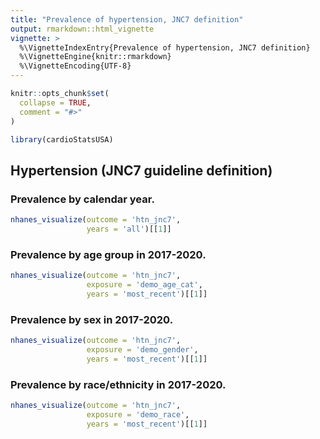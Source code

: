 ```yaml
---
title: "Prevalence of hypertension, JNC7 definition"
output: rmarkdown::html_vignette
vignette: >
  %\VignetteIndexEntry{Prevalence of hypertension, JNC7 definition}
  %\VignetteEngine{knitr::rmarkdown}
  %\VignetteEncoding{UTF-8}
---
```


```r
knitr::opts_chunk$set(
  collapse = TRUE,
  comment = "#>"
)
```

```r
library(cardioStatsUSA)
```

## Hypertension (JNC7 guideline definition)

### Prevalence by calendar year.

```r
nhanes_visualize(outcome = 'htn_jnc7', 
                 years = 'all')[[1]]
```

### Prevalence by age group in 2017-2020.

```r
nhanes_visualize(outcome = 'htn_jnc7',
                 exposure = 'demo_age_cat',
                 years = 'most_recent')[[1]]
```

### Prevalence by sex in 2017-2020.

```r
nhanes_visualize(outcome = 'htn_jnc7',
                 exposure = 'demo_gender',
                 years = 'most_recent')[[1]]
```

### Prevalence by race/ethnicity in 2017-2020.

```r
nhanes_visualize(outcome = 'htn_jnc7',
                 exposure = 'demo_race',
                 years = 'most_recent')[[1]]
```
